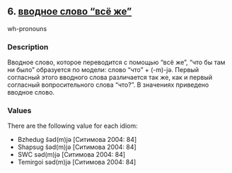 ## 6. <a href =  'https://agricolamz.github.io/The_Circassian_Isoglosses_Database/6.html' target='_blank'>вводное слово "всё же"</a>
wh-pronouns

### Description

Вводное слово, которое переводится с помощью "всё же", "что бы там ни было" образуется по модели: слово "что" + (-m)-jə. Первый согласный этого вводного слова различается так же, как и первый согласный вопросительного слова "что?". В значениях приведено вводное слово.

### Values
There are the following value for each idiom:

* Bzhedug  ŝəd(m)jə [Ситимова 2004: 84] 
* Shapsug  ŝəd(m)jə [Ситимова 2004: 84] 
* SWC  səd(m)jə [Ситимова 2004: 84] 
* Temirgoi  səd(m)jə [Ситимова 2004: 84] 

